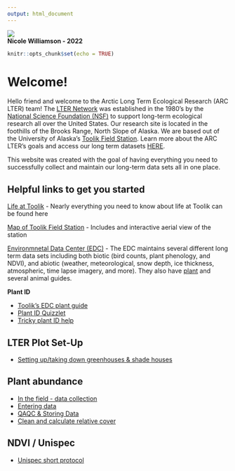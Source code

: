 ```yaml
---
output: html_document
---
```


<img src="Images/toolik_terrestrial_LTER_header.png" class="center"/>\
**Nicole Williamson - 2022**

```r
knitr::opts_chunk$set(echo = TRUE)
```

# Welcome!

Hello friend and welcome to the Arctic Long Term Ecological Research (ARC LTER) team! The [LTER Network](https://lternet.edu/) was established in the 1980's by the [National Science Foundation (NSF)](https://www.nsf.gov/) to support long-term ecological research all over the United States. Our research site is located in the foothills of the Brooks Range, North Slope of Alaska. We are based out of the University of Alaska's [Toolik Field Station](https://www.uaf.edu/toolik/). Learn more about the ARC LTER's goals and access our long term datasets [HERE](https://arc-lter.ecosystems.mbl.edu/).

This website was created with the goal of having everything you need to successfully collect and maintain our long-term data sets all in one place.

## Helpful links to get you started

[Life at Toolik](https://www.uaf.edu/toolik/handbook/camp-life.php) - Nearly everything you need to know about life at Toolik can be found here

[Map of Toolik Field Station](https://www.uaf.edu/toolik/handbook/facilities/camp-map.php) - Includes and interactive aerial view of the station

[Environmnetal Data Center (EDC)](https://www.uaf.edu/toolik/edc/index.php) - The EDC maintains several different long term data sets including both biotic (bird counts, plant phenology, and NDVI), and abiotic (weather, meteorological, snow depth, ice thickness, atmospheric, time lapse imagery, and more). They also have [plant](https://www.uaf.edu/toolik/edc/guides/plant-guide.php) and several animal guides.

**Plant ID**

-   [Toolik's EDC plant guide](https://www.uaf.edu/toolik/edc/guides/plant-guide.php)
-   [Plant ID Quizzlet](https://quizlet.com/709176632/arctic-plants-4-team-vole-flash-cards/?x=1jqt)
-   [Tricky plant ID help](https://docs.google.com/presentation/d/1aM0x87MKhG4rN_NwofKiC2dyFIFwdZsshV3ruQbzimc/edit#slide=id.g13051740239_0_141)

## LTER Plot Set-Up

-   [Setting up/taking down greenhouses & shade houses](Rmd/LTER_plot_setup.html)

## Plant abundance

-   [In the field - data collection](Rmd/Data_collection.html)
-   [Entering data](Rmd/data_entry.html)
-   [QAQC & Storing Data]()
-   [Clean and calculate relative cover](Rmd/clean_and_calculate_cover.html)

## NDVI / Unispec

-   [Unispec short protocol](Rmd/Unispec_Short_Protocol_for_LTER_Terrestrial_RA.html)
